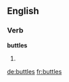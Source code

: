 
==English==

===Verb===
'''buttles'''

# {{third-person singular of|buttle}}

[[de:buttles]]
[[fr:buttles]]